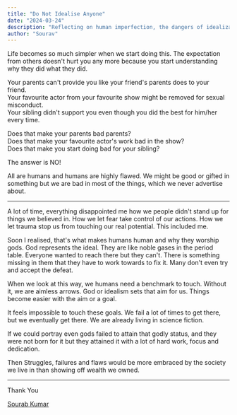 ```yaml
---
title: "Do Not Idealise Anyone"
date: "2024-03-24"
description: "Reflecting on human imperfection, the dangers of idealization, and the importance of accepting flaws in ourselves and others."
author: "Sourav"
---
```


Life becomes so much simpler when we start doing this. The expectation from others doesn't hurt you any more because you start understanding why they did what they did.

Your parents can't provide you like your friend's parents does to your friend.  
Your favourite actor from your favourite show might be removed for sexual misconduct.  
Your sibling didn't support you even though you did the best for him/her every time.

Does that make your parents bad parents?  
Does that make your favourite actor's work bad in the show?  
Does that make you start doing bad for your sibling?

The answer is NO!

All are humans and humans are highly flawed. We might be good or gifted in something but we are bad in most of the things, which we never advertise about.

---

A lot of time, everything disappointed me how we people didn't stand up for things we believed in. How we let fear take control of our actions. How we let trauma stop us from touching our real potential. This included me.

Soon I realised, that's what makes humans human and why they worship gods. God represents the ideal. They are like noble gases in the period table. Everyone wanted to reach there but they can't. There is something missing in them that they have to work towards to fix it. Many don't even try and accept the defeat.

When we look at this way, we humans need a benchmark to touch. Without it, we are aimless arrows. God or idealism sets that aim for us. Things become easier with the aim or a goal.

It feels impossible to touch these goals. We fail a lot of times to get there, but we eventually get there. We are already living in science fiction.

If we could portray even gods failed to attain that godly status, and they were not born for it but they attained it with a lot of hard work, focus and dedication.

Then Struggles, failures and flaws would be more embraced by the society we live in than showing off wealth we owned.

---

Thank You

[Sourab Kumar](https://twitter.com/sourav_bz)
